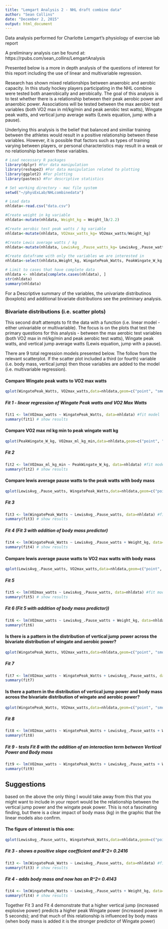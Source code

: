 ```yaml
---
title: "Lemgart Analysis 2 - NHL draft combine data"
author: "Sean Collins"
date: "December 2, 2015"
output: html_document
---
```

Data analysis performed for Charlotte Lemgart's physiology of exercise lab report

A preliminary analysis can be found at: https://rpubs.com/sean_collins/LemgartAnalysis

Presented below is a more in depth analysis of the questions of interest for this report including the use of linear and multivariable regression.

Research has shown mixed relationships between anaerobic and aerobic capacity. In this study hockey players participating in the NHL combine were tested both anaerobically and aerobically. The goal of this analysis is to test whether there is a relationship between their peak aerobic power and anaerobic power. 
Associations will be tested between the max aerobic test variables (both VO2 max in ml/kg/min and peak aerobic test watts), Wingate peak watts, and vertical jump average watts (Lewis equation, jump with a pause).

Underlying this analysis is the belief that balanced and similiar training between the athletes would result in a positive relationship between these variables. However, it is possible that factors such as types of training varying between players, or personal characteristics may result in a weak or no relationship between these variables.

```r
# Load necessary R packages
library(dplyr) #For data manipulation
library(reshape2) #For data manipulation related to plotting
library(ggplot2) #For plotting
library(pastecs) #For descriptive statistics

# Set working directory - mac file system
setwd("~/physExLab/NHLcombinedata")

# Load data
nhldata<-read.csv("data.csv")

#Create weight in kg variable
nhldata<-mutate(nhldata, Weight_kg = Weight_lb/2.2)

#Create aerobic test peak watts / kg variable
nhldata<-mutate(nhldata, VO2max_watts_kg= VO2max_watts/Weight_kg)

#Create Lewis average watts / kg
nhldata<-mutate(nhldata, LewisAvg_.Pause_watts_kg= LewisAvg_.Pause_watts/Weight_kg)

#Create dataframe with only the variables we are interested in
nhldata<-select(nhldata,Weight_kg, WingatePeak_Watts, PeakWingate_W_kg, VO2max_l_min, VO2max_ml_kg_min, VO2max_watts, VO2max_watts_kg, LewisAvg_.Pause_watts, LewisAvg_.Pause_watts_kg)

# Limit to cases that have complete data 
nhldata <- nhldata[complete.cases(nhldata), ]
str(nhldata)
summary(nhldata)
```

For a Descriptive summary of the variables, the univariate distributinos (boxplots) and additional bivariate distributions see the preliminary analysis.


### Bivariate distributions (i.e. scatter plots) 

This second draft attempts to fit the data with a function (i.e. linear model - either univariable or multivariable). The focus is on the plots that test the primary questions for this analysis - between the max aerobic test variables (both VO2 max in ml/kg/min and peak aerobic test watts), Wingate peak watts, and vertical jump average watts (Lewis equation, jump with a pause).

There are 9 total regression models presented below. The follow from the relevant scatterplot. If the scatter plot included a third (or fourth) variable (i.e. body mass, vertical jump) then those variables are added to the model (i.e. multivariable regression).

#### Compare Wingate peak watts to VO2 max watts 
```r
qplot(WingatePeak_Watts, VO2max_watts,data=nhldata,geom=c("point", "smooth"),method="lm")
```

##### Fit 1 - linear regression of Wingate Peak watts and VO2 Max Watts
```r
fit1 <- lm(VO2max_watts ~ WingatePeak_Watts, data=nhldata) #fit model
summary(fit1) # show results 
```

#### Compare VO2 max ml kg min to peak wingate watt kg
```r
qplot(PeakWingate_W_kg, VO2max_ml_kg_min,data=nhldata,geom=c("point", "smooth"),method="lm")
```

##### Fit 2 
```r
fit2 <- lm(VO2max_ml_kg_min ~ PeakWingate_W_kg, data=nhldata) #fit model
summary(fit2) # show results 
```

#### Compare lewis average pause watts to the peak watts with body mass
```r
qplot(LewisAvg_.Pause_watts, WingatePeak_Watts,data=nhldata,geom=c("point", "smooth"),method="lm",size = Weight_kg)
```

##### Fit 3
```r
fit3 <- lm(WingatePeak_Watts ~ LewisAvg_.Pause_watts, data=nhldata) #fit model
summary(fit3) # show results 
```

##### Fit 4 (Fit 3 with addition of body mass predictor)
```r
fit4 <- lm(WingatePeak_Watts ~ LewisAvg_.Pause_watts + Weight_kg, data=nhldata) #fit model
summary(fit4) # show results 
```

#### Compare lewis average pause watts to VO2 max watts with body mass 
```r
qplot(LewisAvg_.Pause_watts, VO2max_watts,data=nhldata,geom=c("point", "smooth"),method="lm",size = Weight_kg)
```

##### Fit 5
```r
fit5 <- lm(VO2max_watts ~ LewisAvg_.Pause_watts, data=nhldata) #fit model
summary(fit5) # show results 
```

##### Fit 6 (Fit 5 with addition of body mass predictor))
```r
fit6 <- lm(VO2max_watts ~ LewisAvg_.Pause_watts + Weight_kg, data=nhldata) #fit model
summary(fit6)
```

#### Is there is a pattern in the distribution of vertical jump power across the bivariate distribution of wingate and aerobic power?
```r
qplot(WingatePeak_Watts, VO2max_watts,data=nhldata,geom=c("point", "smooth"),method="lm",size = LewisAvg_.Pause_watts)
```

##### Fit 7
```r
fit7 <- lm(VO2max_watts ~ WingatePeak_Watts + LewisAvg_.Pause_watts, data=nhldata) #fit model
summary(fit7)
```

#### Is there a pattern in the distribution of vertical jump power and body mass across the bivariate distribution of wingate and aerobic power?
```r
qplot(WingatePeak_Watts, VO2max_watts,data=nhldata,geom=c("point", "smooth"),method="lm",size = LewisAvg_.Pause_watts, color = Weight_kg)
```

##### Fit 8
```r
fit8 <- lm(VO2max_watts ~ WingatePeak_Watts + LewisAvg_.Pause_watts + Weight_kg, data=nhldata) #fit model
summary(fit8)
```

##### Fit 9 - tests Fit 8 with the addition of an interaction term between Vertical Power and Body mass
```r
fit9 <- lm(VO2max_watts ~ WingatePeak_Watts + LewisAvg_.Pause_watts + Weight_kg + (LewisAvg_.Pause_watts * Weight_kg), data=nhldata) #fit model
summary(fit9)
```

## Suggestions

based on the above the only thing I would take away from this that you might want to include in your report would be the relationship between the vertical jump power and the wingate peak power. This is not a fascinating finding, but there is a clear impact of body mass (kg) in the graphic that the linear models also confirm. 

#### The figure of interest is this one:
```r
qplot(LewisAvg_.Pause_watts, WingatePeak_Watts,data=nhldata,geom=c("point", "smooth"),method="lm",size = Weight_kg)
```

##### Fit 3 - shows a positive slope coefficient and R^2= 0.2416
```r
fit3 <- lm(WingatePeak_Watts ~ LewisAvg_.Pause_watts, data=nhldata) #fit model
summary(fit3) # show results 
```

##### Fit 4 - adds body mass and now has an R^2= 0.4143
```r
fit4 <- lm(WingatePeak_Watts ~ LewisAvg_.Pause_watts + Weight_kg, data=nhldata) #fit model
summary(fit4) # show results 
```

Together Fit 3 and Fit 4 demonstrate that a higher vertical jump (increased explosive power) predicts a higher peak Wingate power (increased power in 5 seconds); and that much of this relationship is influenced by body mass (when body mass is added it is the stronger predictor of Wingate power)
